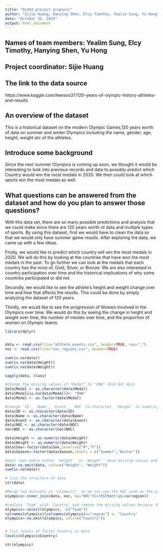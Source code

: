 ```yaml
---
title: "Ds202_project proposal"
author: "Sijie Huang, Hanying Shen, Elcy Timothy, Yealim Sung, Yu Hong"
date: "October 25, 2019"
output: html_document
---
```


## Names of team members: Yealim Sung, Elcy Timothy, Hanying Shen, Yu Hong

## Project coordinator: Sijie Huang

## The link to the data source

https://www.kaggle.com/heesoo37/120-years-of-olympic-history-athletes-and-results


## An overview of the dataset

This is a historical dataset on the modern Olympic Games,120 years worth of data on summer and winter Olympics including the name, gender, age, height, weight etc of the athletes.


## Introduce some background

Since the next summer Olympics is coming up soon, we thought it would be interesting to look into previous records and data to possibly predict which Country would win the most medals in 2020. We then could look at which sports win the most medals as well.


## What questions can be answered from the dataset and how do you plan to answer those questions?

With this data set, there are so many possible predictions and analysis that we could make since there are 120 years worth of data and multiple types of sports. By using this dataset, first we would have to clean the data so that we would only have summer game results. After exploring the data, we came up with a few ideas.

Firstly, we would like to predict which country will win the most medals in 2020. We will do this by looking at the countries that have won the most medals in the past. To go further we can look at the medals that each country has the most of, Gold, Silver, or Bronze. We are also interested in country participation over time and the historical implications of why some countries participated or did not. 

Secondly, we would like to see the athlete’s height and weight change over time and how that affects the results. This could be done by simply analyzing the dataset of 120 years.

Thirdly, we would like to see the progression of Women involved in the Olympics over time. We would do this by seeing the change in height and weight over time, the number of medals over time, and the proportion of women on Olympic teams.

```r

library(dplyr)


data <- read.csv(file="athlete_events.csv", header=TRUE, sep=",")
noc <- read.csv(file="noc_regions.csv", header=TRUE)
```

```r
sum(is.na(data))
sum(is.na(data$Height))
sum(is.na(data$Weight))

sapply(data, class)

```

```r
#change the missing values of "Medal" to "DNW" (Did Not Win)
data$Medal <- as.character(data$Medal)
data$Medal[is.na(data$Medal)]<- "DNW"
data$Medal <- as.factor(data$Medal)

#change `ID`, `Name`, `Event`, `NOC` to character, `Height` to numeric, sex and game season in levels
data$ID <- as.character(data$ID)
data$Name <- as.character(data$Name)
data$Event <- as.character(data$Event)
data$NOC <- as.character(data$NOC)
noc$NOC <- as.character(noc$NOC)

data$Height <- as.numeric(data$Height)
data$Weight <- as.numeric(data$Weight)
data$Sex<-factor(data$Sex,levels=c("M","F"))
data$Season<-factor(data$Season,levels = c("Summer","Winter"))
```

```r
#omit rows where either `Height`` or `Weight`` have missing values and save the new data
data<-na.omit(data, cols=c("Height", "Weight"))
sum(is.na(data))

# list the structure of data
str(data)
```

```r
#Merge two datasets as "olympics", so we can use the NOC code as the primary key
olympics<-inner_join(data, noc, by="NOC")%>%filter(!is.na(region))

#replace `Team` with `Country` and remove the missing values because there are too many duplicates with small differences typos in the original `team` colunm
olympics<-select(olympics, -c("Team"))
colnames(olympics)[colnames(olympics)=="region"] <- "Country"
olympics<-na.omit(olympics, cols=c("Country"))


# list levels of factor Country in data
levels(olympics$Country)

str(olympics)
```





